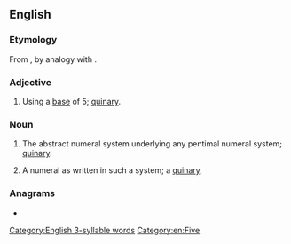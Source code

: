 ==English==

===Etymology===
From {{m|en|pent-}}, by analogy with {{m|en|decimal}}.

===Adjective===
{{en-adj|-}}

# {{lb|en|rare|of a positional numeral system}} Using a [[base]] of 5; [[quinary]].

===Noun===
{{en-noun|~}}

# {{lb|en|rare|uncountable}} The abstract numeral system underlying any pentimal numeral system; [[quinary]].
# {{lb|en|rare|countable}} A numeral as written in such a system; a [[quinary]].

===Anagrams===
* {{anagrams|en|a=aeilmnpt|Pimental}}

[[Category:English 3-syllable words]]
[[Category:en:Five]]